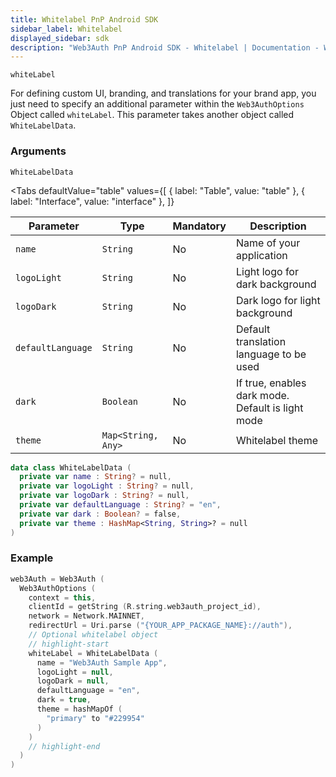 ```yaml
---
title: Whitelabel PnP Android SDK
sidebar_label: Whitelabel
displayed_sidebar: sdk
description: "Web3Auth PnP Android SDK - Whitelabel | Documentation - Web3Auth"
---
```



`whiteLabel`

For defining custom UI, branding, and translations for your brand app, you just need to specify an additional parameter within the `Web3AuthOptions`
Object called `whiteLabel`. This parameter takes another object called `WhiteLabelData`.

### Arguments

`WhiteLabelData`

<Tabs
  defaultValue="table"
  values={[
    { label: "Table", value: "table" },
    { label: "Interface", value: "interface" },
  ]}
>

<TabItem value="table">

| Parameter         | Type               | Mandatory | Description                                       |
| ----------------- | ------------------ | --------- | ------------------------------------------------- |
| `name`            | `String`           | No        | Name of your application                          |
| `logoLight`       | `String`           | No        | Light logo for dark background                    |
| `logoDark`        | `String`           | No        | Dark logo for light background                    |
| `defaultLanguage` | `String`           | No        | Default translation language to be used           |
| `dark`            | `Boolean`          | No        | If true, enables dark mode. Default is light mode |
| `theme`           | `Map<String, Any>` | No        | Whitelabel theme                                  |

</TabItem>

<TabItem value="interface">

```kotlin
data class WhiteLabelData (
  private var name : String? = null,
  private var logoLight : String? = null,
  private var logoDark : String? = null,
  private var defaultLanguage : String? = "en",
  private var dark : Boolean? = false,
  private var theme : HashMap<String, String>? = null
)
```

</TabItem>

</Tabs>

### Example

```kotlin
web3Auth = Web3Auth (
  Web3AuthOptions (
    context = this,
    clientId = getString (R.string.web3auth_project_id),
    network = Network.MAINNET,
    redirectUrl = Uri.parse ("{YOUR_APP_PACKAGE_NAME}://auth"),
    // Optional whitelabel object
    // highlight-start
    whiteLabel = WhiteLabelData (
      name = "Web3Auth Sample App",
      logoLight = null,
      logoDark = null,
      defaultLanguage = "en",
      dark = true,
      theme = hashMapOf (
        "primary" to "#229954"
      )
    )
    // highlight-end
  )
)
```

